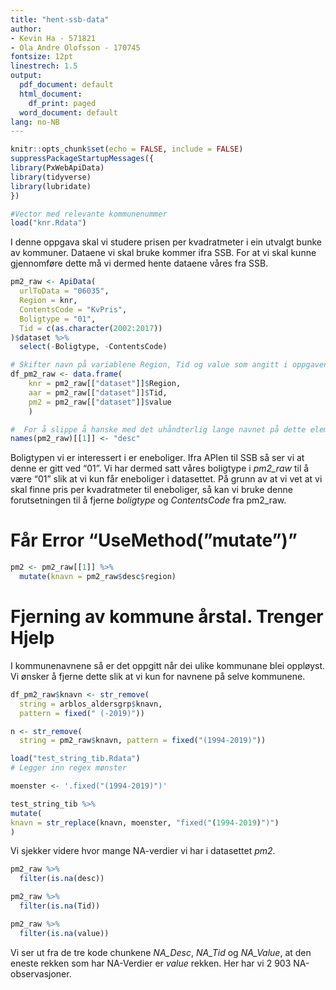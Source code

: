 ```yaml
---
title: "hent-ssb-data"
author:
- Kevin Ha - 571821
- Ola Andre Olofsson - 170745
fontsize: 12pt
linestrech: 1.5
output:
  pdf_document: default
  html_document:
    df_print: paged
  word_document: default
lang: no-NB
---
```


```r
knitr::opts_chunk$set(echo = FALSE, include = FALSE)
suppressPackageStartupMessages({
library(PxWebApiData)
library(tidyverse)
library(lubridate)
})
```

```r
#Vector med relevante kommunenummer
load("knr.Rdata")
```

I denne oppgava skal vi studere prisen per kvadratmeter i ein utvalgt bunke av kommuner. Dataene vi skal bruke kommer ifra SSB. For at vi skal kunne gjennomføre dette må vi dermed hente dataene våres fra SSB.

```r
pm2_raw <- ApiData(
  urlToData = "06035",
  Region = knr,
  ContentsCode = "KvPris",
  Boligtype = "01",
  Tid = c(as.character(2002:2017))
)$dataset %>% 
  select(-Boligtype, -ContentsCode)

# Skifter navn på variablene Region, Tid og value som angitt i oppgaven
df_pm2_raw <- data.frame(
    knr = pm2_raw[["dataset"]]$Region,
    aar = pm2_raw[["dataset"]]$Tid,
    pm2 = pm2_raw[["dataset"]]$value
    )

#  For å slippe å hanske med det uhåndterlig lange navnet på dette elementet skifter vi først navn på dette til “desc”.
names(pm2_raw)[[1]] <- "desc"
```

Boligtypen vi er interessert i er eneboliger. Ifra APIen til SSB så ser vi at denne er gitt ved "01". Vi har dermed satt våres boligtype i *pm2_raw* til å være "01" slik at vi kun får eneboliger i datasettet. På grunn av at vi vet at vi skal finne pris per kvadratmeter til eneboliger, så kan vi bruke denne forutsetningen til å fjerne *boligtype* og *ContentsCode* fra pm2_raw.

# Får Error "UseMethod("mutate")"

```r
pm2 <- pm2_raw[[1]] %>%
  mutate(knavn = pm2_raw$desc$region)
```
# Fjerning av kommune årstal. Trenger Hjelp

I kommunenavnene så er det oppgitt når dei ulike kommunane blei oppløyst. Vi ønsker å fjerne dette slik at vi kun for navnene på selve kommunene.

```r
df_pm2_raw$knavn <- str_remove(
  string = arblos_aldersgrp$knavn,
  pattern = fixed(" (-2019)"))
```
```r
n <- str_remove(
  string = pm2_raw$knavn, pattern = fixed("(1994-2019)"))
```


```r
load("test_string_tib.Rdata")
# Legger inn regex mønster

moenster <- '.fixed("(1994-2019)")'

test_string_tib %>%
mutate(
knavn = str_replace(knavn, moenster, "fixed("(1994-2019)")")
)
```

Vi sjekker videre hvor mange NA-verdier vi har i datasettet *pm2*.

```r
pm2_raw %>% 
  filter(is.na(desc))
```

```r
pm2_raw %>% 
  filter(is.na(Tid))
```

```r
pm2_raw %>% 
  filter(is.na(value))
```

Vi ser ut fra de tre kode chunkene *NA_Desc*, *NA_Tid* og *NA_Value*, at den eneste rekken som har NA-Verdier er *value* rekken.  Her har vi 2 903 NA-observasjoner.
